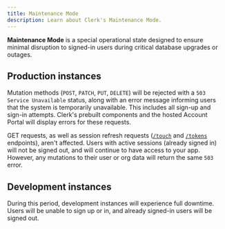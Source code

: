 ```yaml
---
title: Maintenance Mode
description: Learn about Clerk's Maintenance Mode.
---
```


**Maintenance Mode** is a special operational state designed to ensure minimal disruption to signed-in users during critical database upgrades or outages.

## Production instances

Mutation methods (`POST`, `PATCH`, `PUT`, `DELETE`) will be rejected with a `503 Service Unavailable` status, along with an error message informing users that the system is temporarily unavailable. This includes all sign-up and sign-in attempts. Clerk's prebuilt components and the hosted Account Portal will display errors for these requests.

GET requests, as well as session refresh requests ([`/touch`](/docs/reference/frontend-api/tag/Sessions#operation/touchSession) and [`/tokens`](/docs/reference/frontend-api/tag/Sessions#operation/createSessionToken) endpoints), aren't affected. Users with active sessions (already signed in) will not be signed out, and will continue to have access to your app. However, any mutations to their user or org data will return the same `503` error.

## Development instances

During this period, development instances will experience full downtime. Users will be unable to sign up or in, and already signed-in users will be signed out.
